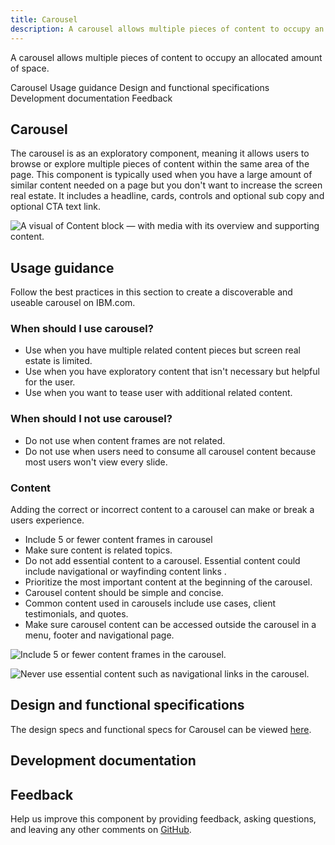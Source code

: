 ```yaml
---
title: Carousel
description: A carousel allows multiple pieces of content to occupy an allocated amount of space.
---
```


<PageDescription>

A carousel allows multiple pieces of content to occupy an allocated amount of space.

</PageDescription>

<AnchorLinks>

<AnchorLink>Carousel</AnchorLink>
<AnchorLink>Usage guidance</AnchorLink>
<AnchorLink>Design and functional specifications</AnchorLink>
<AnchorLink>Development documentation</AnchorLink>
<AnchorLink>Feedback</AnchorLink>

</AnchorLinks>

## Carousel 

The carousel is as an exploratory component, meaning it allows users to browse or explore multiple pieces of content within the same area of the page. This component is typically used when you have a large amount of similar content needed on a page but you don't want to increase the screen real estate. It includes a headline, cards, controls and optional sub copy and optional CTA text link. 

![A visual of Content block &mdash; with media with its overview and supporting content.](../../images/component/carousel/carousel-intro.png)


## Usage guidance

Follow the best practices in this section to create a discoverable and useable carousel on IBM.com.

### When should I use carousel?

* Use when you have multiple related content pieces but screen real estate is limited.
* Use when you have exploratory content that isn't necessary but helpful for the user.
* Use when you want to tease user with additional related content.

### When should I not use carousel?
* Do not use when content frames are not related.
* Do not use when users need to consume all carousel content because most users won't view every slide.

### Content

Adding the correct or incorrect content to a carousel can make or break a users experience. 

* Include 5 or fewer content frames in carousel
* Make sure content is related topics.
* Do not add essential content to a carousel. Essential content could include navigational or wayfinding content links . 
* Prioritize the most important content at the beginning of the carousel.
* Carousel content should be simple and concise.
* Common content used in carousels include use cases, client testimonials, and quotes. 
* Make sure carousel content can be accessed outside the carousel in a menu, footer and navigational page. 
                             
<Row>
<Column colMd={4} colLg={8} >
  <DoDontExample type="do" caption="Include 5 or fewer content frames in the carousel.">

![Include 5 or fewer content frames in the carousel. ](../../images/component/carousel/carousel-intro.png)

  </DoDontExample>
</Column>  
<Column colMd={4} colLg={8}>
  <DoDontExample caption="Never use essential content such as navigational links in the carousel.">

![Never use essential content such as navigational links in the carousel.](../../images/component/carousel/carousel-intro.png)

  </DoDontExample>
</Column>
</Row>

## Design and functional specifications

The design specs and functional specs for Carousel can be viewed <a href="#" target="_blank">here</a>.

## Development documentation

<ComponentStatus name="Content block - with media" type="layout" />

## Feedback

Help us improve this component by providing feedback, asking questions, and leaving any other comments on <a href="https://github.com/carbon-design-system/carbon-for-ibm-dotcom" target="_blank">GitHub</a>.







